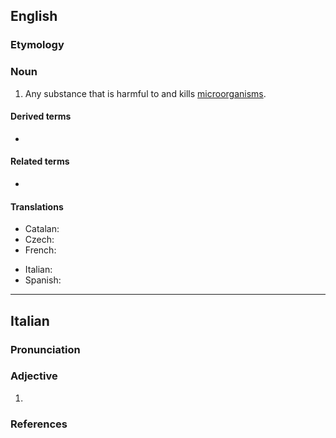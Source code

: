 ==English==
{{wikipedia}}

===Etymology===
{{suffix|en|microbe|cide}}

===Noun===
{{en-noun}}

# Any substance that is harmful to and kills [[microorganism]]s.

====Derived terms====
* {{l|en|microbicidal}}

====Related terms====
* {{l|en|microbe}}

====Translations====
{{trans-top|substance that is harmful to microorganisms}}
* Catalan: {{t|ca|microbicida|f}}
* Czech: {{t+|cs|mikrobicid|m}}
* French: {{t+|fr|microbicide}}
{{trans-mid}}
* Italian: {{t+|it|microbicida|m}}
* Spanish: {{t|es|microbicida|f}}
{{trans-bottom}}

----

==Italian==

===Pronunciation===
{{it-pr|micròbicìde<ref:{{R:it:Olivetti|microbicida}}>}}

===Adjective===
{{head|it|adjective form}}

# {{feminine plural of|it|microbicida}}

===References===
<references />